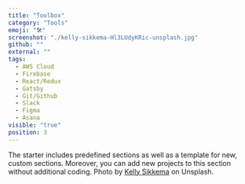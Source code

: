 ```yaml
---
title: "Toolbox"
category: "Tools"
emoji: "🛠"
screenshot: "./kelly-sikkema-Hl3LUdyKRic-unsplash.jpg"
github: ""
external: ""
tags:
  - AWS Cloud
  - Firebase
  - React/Redux
  - Gatsby
  - Git/Github
  - Slack
  - Figma
  - Asana
visible: "true"
position: 3
---
```


The starter includes predefined sections as well as a template for new, custom sections. Moreover, you can add new projects to this section without additional coding. Photo by <a href="https://unsplash.com/@kellysikkema?utm_source=unsplash&utm_medium=referral&utm_content=creditCopyText" target="_blank" rel="nofollow noopener noreferrer" aria-label="External Link">Kelly Sikkema</a> on Unsplash.